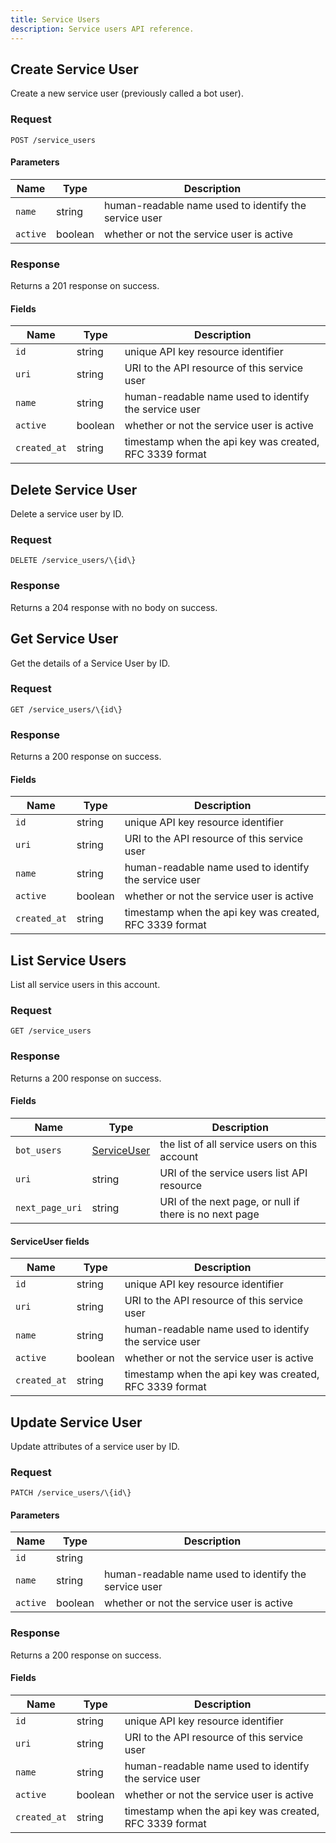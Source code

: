 ```yaml
---
title: Service Users
description: Service users API reference.
---
```






## Create Service User

Create a new service user (previously called a bot user).

### Request

`POST /service_users`

<BotUsersCreateRequest />

#### Parameters

| Name     | Type    | Description                                  |
| -------- | ------- | -------------------------------------------- |
| `name`   | string  | human-readable name used to identify the service user |
| `active` | boolean | whether or not the service user is active             |

### Response

Returns a 201 response on success.

<BotUsersCreateResponse />

#### Fields

| Name         | Type    | Description                                             |
| ------------ | ------- | ------------------------------------------------------- |
| `id`         | string  | unique API key resource identifier                      |
| `uri`        | string  | URI to the API resource of this service user                |
| `name`       | string  | human-readable name used to identify the service user            |
| `active`     | boolean | whether or not the service user is active                        |
| `created_at` | string  | timestamp when the api key was created, RFC 3339 format |

## Delete Service User

Delete a service user by ID.

### Request

`DELETE /service_users/\{id\}`

<BotUsersDeleteRequest />

### Response

Returns a 204 response with no body on success.

## Get Service User

Get the details of a Service User by ID.

### Request

`GET /service_users/\{id\}`

<BotUsersGetRequest />

### Response

Returns a 200 response on success.

<BotUsersGetResponse />

#### Fields

| Name         | Type    | Description                                             |
| ------------ | ------- | ------------------------------------------------------- |
| `id`         | string  | unique API key resource identifier                      |
| `uri`        | string  | URI to the API resource of this service user                |
| `name`       | string  | human-readable name used to identify the service user            |
| `active`     | boolean | whether or not the service user is active                        |
| `created_at` | string  | timestamp when the api key was created, RFC 3339 format |

## List Service Users

List all service users in this account.

### Request

`GET /service_users`

<BotUsersListRequest />

### Response

Returns a 200 response on success.

<BotUsersListResponse />

#### Fields

| Name            | Type                       | Description                                            |
| --------------- | -------------------------- | ------------------------------------------------------ |
| `bot_users`     | [ServiceUser](#serviceuser-fields) | the list of all service users on this account              |
| `uri`           | string                     | URI of the service users list API resource                 |
| `next_page_uri` | string                     | URI of the next page, or null if there is no next page |

#### ServiceUser fields

| Name         | Type    | Description                                             |
| ------------ | ------- | ------------------------------------------------------- |
| `id`         | string  | unique API key resource identifier                      |
| `uri`        | string  | URI to the API resource of this service user                |
| `name`       | string  | human-readable name used to identify the service user            |
| `active`     | boolean | whether or not the service user is active                        |
| `created_at` | string  | timestamp when the api key was created, RFC 3339 format |

## Update Service User

Update attributes of a service user by ID.

### Request

`PATCH /service_users/\{id\}`

<BotUsersUpdateRequest />

#### Parameters

| Name     | Type    | Description                                  |
| -------- | ------- | -------------------------------------------- |
| `id`     | string  |                                              |
| `name`   | string  | human-readable name used to identify the service user |
| `active` | boolean | whether or not the service user is active             |

### Response

Returns a 200 response on success.

<BotUsersUpdateResponse />

#### Fields

| Name         | Type    | Description                                             |
| ------------ | ------- | ------------------------------------------------------- |
| `id`         | string  | unique API key resource identifier                      |
| `uri`        | string  | URI to the API resource of this service user                |
| `name`       | string  | human-readable name used to identify the service user            |
| `active`     | boolean | whether or not the service user is active                        |
| `created_at` | string  | timestamp when the api key was created, RFC 3339 format |
